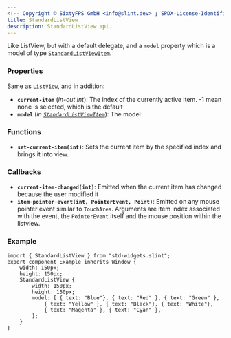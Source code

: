 ```yaml
---
<!-- Copyright © SixtyFPS GmbH <info@slint.dev> ; SPDX-License-Identifier: MIT -->
title: StandardListView
description: StandardListView api.
---
```


Like ListView, but with a default delegate, and a `model` property which is a model of type
[`StandardListViewItem`](../builtins/structs.md#standardlistviewitem).

### Properties

Same as [`ListView`](/master/docs/slint/reference/std-widgets/listview/), and in addition:

-   **`current-item`** (_in-out_ _int_): The index of the currently active item. -1 mean none is selected, which is the default
-   **`model`** (_in_ _[`StandardListViewItem`](../builtins/structs.md#standardlistviewitem)_): The model

### Functions

-   **`set-current-item(int)`**: Sets the current item by the specified index and brings it into view.

### Callbacks

-   **`current-item-changed(int)`**: Emitted when the current item has changed because the user modified it
-   **`item-pointer-event(int, PointerEvent, Point)`**: Emitted on any mouse pointer event similar to `TouchArea`. Arguments are item index associated with the event, the `PointerEvent` itself and the mouse position within the listview.

### Example

```slint
import { StandardListView } from "std-widgets.slint";
export component Example inherits Window {
    width: 150px;
    height: 150px;
    StandardListView {
        width: 150px;
        height: 150px;
        model: [ { text: "Blue"}, { text: "Red" }, { text: "Green" },
            { text: "Yellow" }, { text: "Black"}, { text: "White"},
            { text: "Magenta" }, { text: "Cyan" },
        ];
    }
}
```
